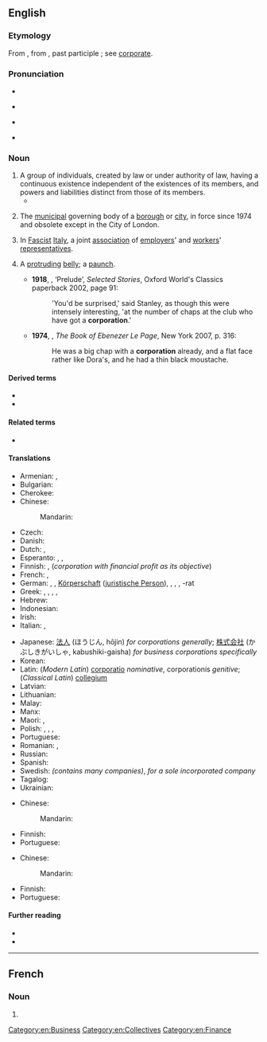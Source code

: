 ==English==
{{wikipedia}}

===Etymology===
From {{etyl|LL.|en}} {{m|la|corporatio||assumption of a body}}, from {{etyl|la|en}} {{m|la|corporare}}, past participle {{m|la|corporatus||to form into a body}}; see [[corporate]].

===Pronunciation===
* {{audio|en-us-corporation.ogg|Audio (US)|lang=en}}

* {{rhymes|eɪʃən|lang=en}}
* {{a|UK}} {{IPA|/ˈkɔːpəˈɹeɪʃən/|lang=en}}
* {{a|US}} {{IPA|/ˌkɔɹpəˈɹeɪʃən/|lang=en}}

===Noun===
{{en-noun}}

# A group of individuals, created by law or under authority of law, having a continuous existence independent of the existences of its members, and powers and liabilities distinct from those of its members.
#* {{quote-book|year=1918|author={{w|W. B. Maxwell}}
|title=The Mirror and the Lamp
|chapter=2|url=http://openlibrary.org/works/OL1097634W
|passage=''That'' the young Mr. Churchills liked—but they did not like him coming round of an evening and drinking weak whisky-and-water while he held forth on railway debentures and '''corporation''' loans. Mr. Barrett, however, by fawning and flattery, seemed to be able to make not only Mrs. Churchill but everyone else do what he desired.}}
# {{lb|en|UK}} The [[municipal]] governing body of a [[borough]] or [[city]], in force since 1974 and obsolete except in the City of London.
# In [[fascist|Fascist]] [[Italy]], a joint [[association]] of [[employers]]' and [[workers]]' [[representatives]].
# {{lb|en|slang|dated|jocular}} A [[protruding]] [[belly]]; a [[paunch]].
#* '''1918''', {{w|Katherine Mansfield}}, ‘Prelude’, ''Selected Stories'', Oxford World's Classics paperback 2002, page 91:
#*: 'You'd be surprised,' said Stanley, as though this were intensely interesting, 'at the number of chaps at the club who have got a '''corporation'''.'
#* '''1974''', {{w|GB Edwards}}, ''The Book of Ebenezer Le Page'', New York 2007, p. 316:
#*: He was a big chap with a '''corporation''' already, and a flat face rather like Dora's, and he had a thin black moustache.

====Derived terms====
* {{l|en|corporate veil}}
* {{l|en|British Broadcasting Corporation}}

====Related terms====
* {{l|en|corporate}}

====Translations====
{{trans-top|company}}
* Armenian: {{t|hy|կորպորատիվիզմ}}, {{t|hy|կորպորացիոնիզմ}}
* Bulgarian: {{t+|bg|корпорация|f}}
* Cherokee: {{t|chr|ᎤᎾᏙᏢᎯ|tr=unadotlvhi|sc=Cher}}
* Chinese:
*: Mandarin: {{t+|cmn|公司|tr=gōngsī}}
* Czech: {{t+|cs|společnost|f}}
* Danish: {{t-needed|da}}
* Dutch: {{t+|nl|bedrijf|n}}, {{t+|nl|vennootschap|n}}
* Esperanto: {{t|eo|korporacio}}, {{t|eo|akcia kompanio}}, {{t|eo|akcia societo}}
* Finnish: {{t+|fi|yhteisö}}, (''corporation with financial profit as its objective'') {{t+|fi|yhtiö}}
* French: {{t+|fr|corporation|f}}, {{t+|fr|société|f}}
* German: {{t+|de|Unternehmen|n}}, {{t|de|Kapitalgesellschaft|f}}, [[Körperschaft]] {{g|f}} ([[juristische Person]]), {{t|de|Innung|f}}, {{t+|de|Gilde|f}}, {{t|de|Gemeindevertretung|f}}, -rat {{g|m}}
* Greek: {{t+|el|εταιρία|f}}, {{t+|el|οργανισμός|m}}, {{t+|el|συντεχνία|f}}, {{t+|el|σωματείο|n}}, {{t+|el|συνεταιρισμός|m}}
* Hebrew: {{t+|he|תאגיד|m|tr=taagyd}}
* Indonesian: {{t+|id|perusahaan}}
* Irish: {{t|ga|corparáid|f}}
* Italian: {{t+|it|società|f}}, {{t+|it|corporazione|f}}
{{trans-mid}}
* Japanese: [[法人]] (ほうじん, hōjin) ''for corporations generally''; [[株式会社]] (かぶしきがいしゃ, kabushiki-gaisha) ''for business corporations specifically''
* Korean: {{t+|ko|기업}}
* Latin: (''Modern Latin'') [[corporatio]] {{g|f}} ''nominative'', corporationis ''genitive''; (''Classical Latin'') [[collegium]] {{g|n}}
* Latvian: {{t|lv|korporācija|f}}
* Lithuanian: {{t+|lt|korporacija|f}}
* Malay: {{t|ms|perbadanan}}
* Manx: {{t|gv|cochorp|m}}
* Maori: {{t|mi|kaporeihana}}, {{t|mi|rangatōpū}}
* Polish: {{t+|pl|osoba prawna|f}}, {{t+|pl|spółka|f}}, {{t+|pl|stowarzyszenie|n}}, {{t+|pl|korporacja|f}}
* Portuguese: {{t+|pt|corporação|f}}
* Romanian: {{t+|ro|corporație|f}}, {{t+|ro|societate pe acțiuni|f}}
* Russian: {{t+|ru|корпора́ция|f}}
* Spanish: {{t+|es|corporación|f}}
* Swedish: {{t+|sv|koncern}} ''(contains many companies)'', {{t+|sv|aktiebolag}} ''for a sole incorporated company''
* Tagalog: {{t|tl|sapian}}
* Ukrainian: {{t+|uk|корпорація|f}}
{{trans-bottom}}

{{trans-top|governing body of a city}}
* Chinese: 
*: Mandarin: {{t-needed|cmn}}
{{trans-mid}}
* Finnish: {{t-needed|fi}}
* Portuguese: {{t-needed|pt}}
{{trans-bottom}}

{{trans-top|Italian association}}
* Chinese:
*: Mandarin: {{t-needed|cmn}}
{{trans-mid}}
* Finnish: {{t+|fi|korporaatio}}
* Portuguese: {{t-needed|pt}}
{{trans-bottom}}

{{trans-see|paunch}}

====Further reading====
* {{R:Webster 1913}}
* {{R:Century 1911}}

[[Category:en:Business]]
[[Category:en:Collectives]]
[[Category:en:Finance]]

----

==French==

===Noun===
{{fr-noun|f}}

# {{l|en|corporation}}